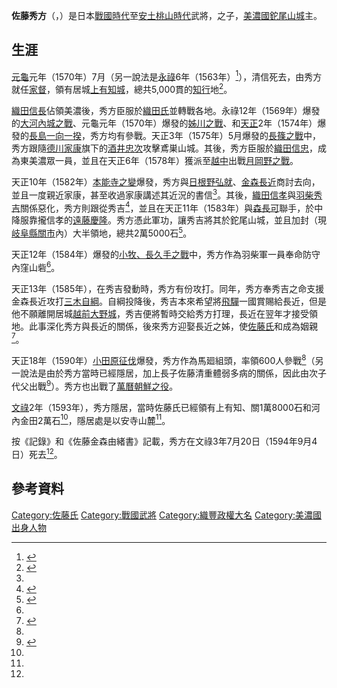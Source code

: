 {{日本武士
|名稱= 佐藤 秀方
|圖片名稱= 
|圖片大小= 
|圖片說明= 
|時代= [[戰國時代_(日本)|戰國時代]] - [[安土桃山時代|安土桃山時代]]
|出生日期= 
|出生地點= 
|逝世日期= [[文祿|文祿]]3年7月20日（1594年9月4日）
|逝世地點= 
|假名= {{lang|ja|さとう ひでかた}}<br>{{lang|ja|さとう ひでまさ}}
|羅馬字=Satō Hidekata<br>Satō Hidemasa
|幼名= 
|改名= 
|别名= 六左衛門尉<br>方秀
|諡号= 
|神号= 
|戒名= 以安寺殿泰岑以安大居士<ref name=kanamorishi/>
|洗禮名= 
|墓所=  [[岐阜縣|岐阜縣]][[美濃市|美濃市]]殿町的清泰寺
|朝廷官位= [[從五位|從五位]]下[[隱岐國|隱岐守]]
|幕府職位= 
|主君= [[織田信長|織田信長]]→[[織田信忠|織田信忠]]→[[豐臣秀吉|豐臣秀吉]]
|藩= 
|氏族= [[佐藤氏|佐藤氏]]
|父母= 父：{{Link-ja|佐藤清信|佐藤清信}}
|養父= 
|養母= 
|兄弟= 
|姐妹= 
|正室= 金森定近之女（[[金森長近|金森長近]]之姊）
|側室= 
|嗣子= 佐藤清重<br>{{Link-ja|佐藤方政|佐藤方政}}
|嗣女= 
|養子= 
|養女= 
}}
'''佐藤秀方'''（{{jpn|j=佐藤秀方|hg=さとう ひでかた/さとう ひでまさ|rm=Satō Hidekata/Satō Hidemasa}}，{{bd|||1594年|9月4日）|catIdx=Satō Hidekata}}）是日本[[戰國時代_(日本)|戰國時代]]至[[安土桃山時代|安土桃山時代]]武將，{{Link-ja|佐藤清信|佐藤清信}}之子，[[美濃國|美濃國]][[鉈尾山城|鉈尾山城]]主。

== 生涯 ==
[[元龜|元龜]]元年（1570年）7月（另一說法是[[永祿|永祿]]6年（1563年）<ref name="minoshishi hidemasa">{{Cite book |last= |first= |author= [[美濃市|美濃市]]|authorlink= |coauthors= |year= 1979|script-title=ja: 美濃市史|volume = 通史編 上巻|publisher= 美濃市|location= |pages= 241 - 243|chapter = 初代佐藤六左衛門尉清信|id= |isbn= }}</ref>），清信死去，由秀方就任[[家督|家督]]，領有居城[[鉈尾山城|上有知城]]，總共5,000貫的[[知行|知行]]地<ref name="jinmeijiten">{{Cite book |last= |first= |author= {{Link-ja|谷口克廣|谷口克広}}|authorlink= |coauthors= |year= 2010|script-title=ja: 織田信長家臣人名辞典 第2版|chapter = 佐藤秀方|publisher= {{Link-ja|吉川弘文館|吉川弘文館}}|location= |pages= 214 - 215|id= |isbn= 9784642014571}}</ref>。

[[織田信長|織田信長]]佔領美濃後，秀方臣服於[[織田氏|織田氏]]並轉戰各地。永祿12年（1569年）爆發的[[大河內城之戰|大河內城之戰]]、元龜元年（1570年）爆發的[[姊川之戰|姊川之戰]]、{{Link-ja|火燒比叡山 (1571年)|比叡山焼き討ち (1571年)|火燒比叡山}}和[[天正_(日本)|天正]]2年（1574年）爆發的[[長島一向一揆|長島一向一揆]]，秀方均有參戰。天正3年（1575年）5月爆發的[[長篠之戰|長篠之戰]]中，秀方跟隨[[德川家康|德川家康]]旗下的[[酒井忠次|酒井忠次]]攻擊鳶巣山城。其後，秀方臣服於[[織田信忠|織田信忠]]，成為東美濃眾一員，並且在天正6年（1578年）獲派至[[越中國|越中]]出戰[[月岡野之戰|月岡野之戰]]。

天正10年（1582年）[[本能寺之變|本能寺之變]]爆發，秀方與[[日根野弘就|日根野弘就]]、[[金森長近|金森長近]]商討去向，並且一度親近家康，甚至收過家康講述其近況的書信<ref name="jinmeijiten"/>。其後，[[織田信孝|織田信孝]]與[[豐臣秀吉|羽柴秀吉]]關係惡化，秀方則跟從秀吉<ref>{{Cite book |last= |first= |author= 美濃市|authorlink= |coauthors= |year= 1979|script-title=ja: 美濃市史|volume = 通史編 上巻|publisher= 美濃市|location= |pages= 243 - 245|chapter = 本能寺の変後の美濃国の形勢|id= |isbn= }}</ref>，並且在天正11年（1583年）與[[森長可|森長可]]聯手，於{{Link-ja|立花山之戰|立花山の戦い}}中降服靠攏信孝的[[遠藤慶隆|遠藤慶隆]]。秀方憑此軍功，讓秀吉將其{{Link-ja|安堵|安堵}}於鉈尾山城，並且加封{{Link-ja|武儀郡|武儀郡}}（現[[岐阜縣|岐阜縣]][[關市|關市]]內）大半領地，總共2萬5000石<ref>{{Cite book |last= |first= |author= 美濃市|authorlink= |coauthors= |year= 1979|script-title=ja: 美濃市史|volume = 通史編 上巻|publisher= 美濃市|location= |pages= 245 - 246|chapter = 立花山の戦|id= |isbn= }}</ref>。

天正12年（1584年）爆發的[[小牧、長久手之戰|小牧、長久手之戰]]中，秀方作為羽柴軍一員奉命防守內窪山砦<ref name="jinmeijiten"/>。

天正13年（1585年），在秀吉發動{{Link-ja|紀州征伐|紀州征伐}}時，秀方有份攻打{{Link-ja|千石堀城|千石堀城}}。同年，秀方奉秀吉之命支援金森長近攻打[[姊小路賴綱|三木自綱]]。自綱投降後，秀吉本來希望將[[飛驒國|飛驒]]一國賞賜給長近，但是他不願離開居城[[大野城_(越前國)|越前大野城]]，秀吉便將{{Link-ja|萩原諏訪城|萩原諏訪城}}暫時交給秀方打理，長近在翌年才接受領地。此事深化秀方與長近的關係，後來秀方迎娶長近之姊，使[[佐藤氏|佐藤氏]]和{{Link-ja|金森氏|金森氏}}成為姻親<ref name=kanamorishi>{{Cite book |last= |first= |author= 美濃市|authorlink= |coauthors= |year= 1979|script-title=ja: 美濃市史|volume = 通史編 上巻|publisher= 美濃市|location= |pages= 247 - 248|chapter = 佐藤氏と金森氏|id= |isbn= }}</ref>。

天正18年（1590年）[[小田原征伐|小田原征伐]]爆發，秀方作為馬廻組頭，率領600人參戰<ref name=kanamorishi/>（另一說法是由於秀方當時已經隱居，加上長子佐藤清重體弱多病的關係，因此由次子{{Link-ja|佐藤方政|佐藤方政}}代父出戰<ref>{{Cite book |last= |first= |author= [[美濃市|美濃市]]|authorlink= |coauthors= |year= 1979|script-title=ja: 美濃市史|volume = 通史編 上巻|publisher= 美濃市|location= |pages= 248 - 249|chapter = 三代佐藤才次郎方政|id= |isbn= }}</ref>）。秀方也出戰了[[萬曆朝鮮之役|萬曆朝鮮之役]]。

[[文祿|文祿]]2年（1593年），秀方隱居，當時佐藤氏已經領有上有知、關1萬8000石和河內金田2萬石<ref name="jinmeijiten"/>，隱居處是以安寺山麓<ref name=kanamorishi/>。

按《{{Link-ja|常在寺 (岐阜市)|常在寺 (岐阜市)|常在寺}}記錄》和《佐藤金森由緒書》記載，秀方在文祿3年7月20日（1594年9月4日）死去<ref name="jinmeijiten"/>。

== 參考資料 ==
{{Reflist}}

{{DEFAULTSORT:Satō Hidekata}}
[[Category:佐藤氏|Category:佐藤氏]]
[[Category:戰國武將|Category:戰國武將]]
[[Category:織豐政權大名|Category:織豐政權大名]]
[[Category:美濃國出身人物|Category:美濃國出身人物]]